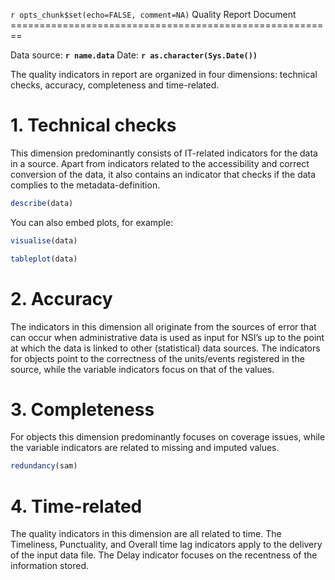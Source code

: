`r opts_chunk$set(echo=FALSE, comment=NA)`
Quality Report Document
========================================================

Data source: **`r name.data`**
Date: **`r as.character(Sys.Date())`**

The quality indicators in report are organized in four dimensions: technical checks, accuracy, completeness and time-related.


1. Technical checks
===========================

This dimension predominantly consists of IT-related indicators for the data in a source. Apart from indicators related to the accessibility and correct conversion of the data, it also contains an indicator that checks if the data complies to the metadata-definition.

```r
describe(data)
```

You can also embed plots, for example:

```r
visualise(data)
```

```r
tableplot(data)
```


2. Accuracy
===========================

The indicators in this dimension all originate from the sources of error that can occur when administrative data is used as input for NSI’s up to the point at which the data is linked to other (statistical) data sources. The indicators for objects point to the correctness of the units/events registered in the source, while the variable indicators focus on that of the values.

3. Completeness
===========================

For objects this dimension predominantly focuses on coverage issues, while the variable indicators are related to missing and imputed values.

```r
redundancy(sam)
```

4. Time-related
===========================

The quality indicators in this dimension are all related to time. The Timeliness, Punctuality, and Overall time lag indicators apply to the delivery of the input data file. The Delay indicator focuses on the recentness of the information stored.
